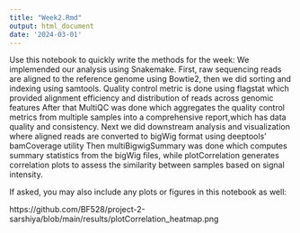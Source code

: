 ```yaml
---
title: "Week2.Rmd"
output: html_document
date: '2024-03-01'
---
```


Use this notebook to quickly write the methods for the week:
We implemended our analysis using Snakemake. First, raw sequencing reads are aligned to the reference genome using Bowtie2,
then we did sorting and indexing using samtools. Quality control metric is done using flagstat  which provided alignment efficiency and distribution of reads across genomic features
After that MultiQC was done which aggregates the quality control metrics from multiple samples into a comprehensive report,which has data quality and consistency. 
Next we did downstream analysis and visualization where aligned reads are converted to bigWig format using deeptools' bamCoverage utility
Then multiBigwigSummary was done which computes summary statistics from the bigWig files, while plotCorrelation generates correlation plots to assess the similarity between samples based on signal intensity.



If asked, you may also include any plots or figures in this notebook as well:

https://github.com/BF528/project-2-sarshiya/blob/main/results/plotCorrelation_heatmap.png